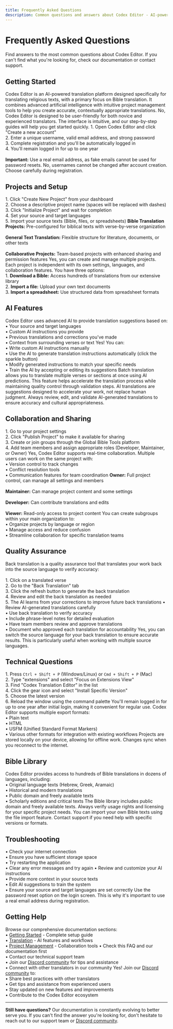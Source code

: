 ```yaml
---
title: Frequently Asked Questions
description: Common questions and answers about Codex Editor - AI-powered translation platform for religious texts and collaborative Bible translation projects
---
```


# Frequently Asked Questions

Find answers to the most common questions about Codex Editor. If you can't find what you're looking for, check our documentation or contact support.

## Getting Started

<Cards>
  <Card title="What is Codex Editor?">
    Codex Editor is an AI-powered translation platform designed specifically for translating religious texts, with a primary focus on Bible translation. It combines advanced artificial intelligence with intuitive project management tools to help you create accurate, contextually appropriate translations.
  </Card>
  <Card title="Do I need technical experience?">
    No, Codex Editor is designed to be user-friendly for both novice and experienced translators. The interface is intuitive, and our step-by-step guides will help you get started quickly.
  </Card>
  <Card title="How do I create an account?">
    1. Open Codex Editor and click "Create a new account"<br/>
    2. Enter a unique username, valid email address, and strong password<br/>
    3. Complete registration and you'll be automatically logged in<br/>
    4. You'll remain logged in for up to one year<br/><br/>
    <strong>Important:</strong> Use a real email address, as fake emails cannot be used for password resets.
  </Card>
  <Card title="Can I change my username?">
    No, usernames cannot be changed after account creation. Choose carefully during registration.
  </Card>
</Cards>

## Projects and Setup

<Cards>
  <Card title="How do I create my first project?">
    1. Click "Create New Project" from your dashboard<br/>
    2. Choose a descriptive project name (spaces will be replaced with dashes)<br/>
    3. Click "Initialize Project" and wait for completion<br/>
    4. Set your source and target languages<br/>
    5. Import your source texts (Bible, files, or spreadsheets)
  </Card>
  <Card title="What types of projects can I create?">
    <strong>Bible Translation Projects:</strong> Pre-configured for biblical texts with verse-by-verse organization<br/><br/>
    <strong>General Text Translation:</strong> Flexible structure for literature, documents, or other texts<br/><br/>
    <strong>Collaborative Projects:</strong> Team-based projects with enhanced sharing and permission features
  </Card>
  <Card title="Can I work on multiple projects?">
    Yes, you can create and manage multiple projects. Each project is independent with its own settings, languages, and collaboration features.
  </Card>
  <Card title="How do I import source texts?">
    You have three options:<br/>
    1. <strong>Download a Bible:</strong> Access hundreds of translations from our extensive library<br/>
    2. <strong>Import a file:</strong> Upload your own text documents<br/>
    3. <strong>Import a spreadsheet:</strong> Use structured data from spreadsheet formats
  </Card>
</Cards>

## AI Features

<Cards>
  <Card title="How does the AI translation work?">
    Codex Editor uses advanced AI to provide translation suggestions based on:<br/>
    • Your source and target languages<br/>
    • Custom AI instructions you provide<br/>
    • Previous translations and corrections you've made<br/>
    • Context from surrounding verses or text
  </Card>
  <Card title="Can I customize the AI's behavior?">
    Yes! You can:<br/>
    • Write custom AI instructions manually<br/>
    • Use the AI to generate translation instructions automatically (click the sparkle button)<br/>
    • Modify generated instructions to match your specific needs<br/>
    • Train the AI by accepting or editing its suggestions
  </Card>
  <Card title="What is batch translation?">
    Batch translation allows you to translate multiple verses or sections at once using AI predictions. This feature helps accelerate the translation process while maintaining quality control through validation steps.
  </Card>
  <Card title="How accurate are the AI translations?">
    AI translations are suggestions designed to accelerate your work, not replace human judgment. Always review, edit, and validate AI-generated translations to ensure accuracy and cultural appropriateness.
  </Card>
</Cards>

## Collaboration and Sharing

<Cards>
  <Card title="How do I share my project with others?">
    1. Go to your project settings<br/>
    2. Click "Publish Project" to make it available for sharing<br/>
    3. Create or join groups through the Global Bible Tools platform<br/>
    4. Add team members and assign appropriate roles (Developer, Maintainer, or Owner)
  </Card>
  <Card title="Can multiple people work on the same project?">
    Yes, Codex Editor supports real-time collaboration. Multiple users can work on the same project with:<br/>
    • Version control to track changes<br/>
    • Conflict resolution tools<br/>
    • Communication features for team coordination
  </Card>
  <Card title="What are the different user roles?">
    <strong>Owner:</strong> Full project control, can manage all settings and members<br/><br/>
    <strong>Maintainer:</strong> Can manage project content and some settings<br/><br/>
    <strong>Developer:</strong> Can contribute translations and edits<br/><br/>
    <strong>Viewer:</strong> Read-only access to project content
  </Card>
  <Card title="How do I create subgroups for specific languages?">
    You can create subgroups within your main organization to:<br/>
    • Organize projects by language or region<br/>
    • Manage access and reduce confusion<br/>
    • Streamline collaboration for specific translation teams
  </Card>
</Cards>

## Quality Assurance

<Cards>
  <Card title="What is back translation and how do I use it?">
    Back translation is a quality assurance tool that translates your work back into the source language to verify accuracy:<br/><br/>
    1. Click on a translated verse<br/>
    2. Go to the "Back Translation" tab<br/>
    3. Click the refresh button to generate the back translation<br/>
    4. Review and edit the back translation as needed<br/>
    5. The AI learns from your corrections to improve future back translations
  </Card>
  <Card title="How do I validate translations?">
    • Review AI-generated translations carefully<br/>
    • Use back translation to verify accuracy<br/>
    • Include phrase-level notes for detailed evaluation<br/>
    • Have team members review and approve translations<br/>
    • Document who approved each translation for accountability
  </Card>
  <Card title="Can I change the back translation language?">
    Yes, you can switch the source language for your back translation to ensure accurate results. This is particularly useful when working with multiple source languages.
  </Card>
</Cards>

## Technical Questions

<Cards>
  <Card title="How do I update the Codex Editor extension?">
    1. Press <code>Ctrl + Shift + P</code> (Windows/Linux) or <code>Cmd + Shift + P</code> (Mac)<br/>
    2. Type "extensions" and select "Focus on Extensions View"<br/>
    3. Find "Codex Translation Editor" in the list<br/>
    4. Click the gear icon and select "Install Specific Version"<br/>
    5. Choose the latest version<br/>
    6. Reload the window using the command palette
  </Card>
  <Card title="How long do I stay logged in?">
    You'll remain logged in for up to one year after initial login, making it convenient for regular use.
  </Card>
  <Card title="What export formats are available?">
    Codex Editor supports multiple export formats:<br/>
    • Plain text<br/>
    • HTML<br/>
    • USFM (Unified Standard Format Markers)<br/>
    • Various other formats for integration with existing workflows
  </Card>
  <Card title="Can I work offline?">
    Projects are stored locally on your device, allowing for offline work. Changes sync when you reconnect to the internet.
  </Card>
</Cards>

## Bible Library

<Cards>
  <Card title="How many Bible versions are available?">
    Codex Editor provides access to hundreds of Bible translations in dozens of languages, including:<br/>
    • Original language texts (Hebrew, Greek, Aramaic)<br/>
    • Historical and modern translations<br/>
    • Public domain and freely available texts<br/>
    • Scholarly editions and critical texts
  </Card>
  <Card title="Can I use copyrighted Bible versions?">
    The Bible library includes public domain and freely available texts. Always verify usage rights and licensing for your specific project needs.
  </Card>
  <Card title="What if I need a Bible version that's not in the library?">
    You can import your own Bible texts using the file import feature. Contact support if you need help with specific versions or formats.
  </Card>
</Cards>

## Troubleshooting

<Cards>
  <Card title="My project won't initialize. What should I do?">
    • Check your internet connection<br/>
    • Ensure you have sufficient storage space<br/>
    • Try restarting the application<br/>
    • Clear any error messages and try again
  </Card>
  <Card title="The AI isn't providing good translations. How can I improve them?">
    • Review and customize your AI instructions<br/>
    • Provide more context in your source texts<br/>
    • Edit AI suggestions to train the system<br/>
    • Ensure your source and target languages are set correctly
  </Card>
  <Card title="I forgot my password. How do I reset it?">
    Use the password reset option on the login screen. This is why it's important to use a real email address during registration.
  </Card>
</Cards>

## Getting Help

<Cards>
  <Card title="Where can I find more detailed documentation?">
    Browse our comprehensive documentation sections:<br/>
    • <a href="/docs/getting-started">Getting Started</a> - Complete setup guide<br/>
    • <a href="/docs/translation/ai-instructions">Translation</a> - AI features and workflows<br/>
    • <a href="/docs/project-management/sharing-managing-projects">Project Management</a> - Collaboration tools
  </Card>
  <Card title="How do I contact support?">
    • Check this FAQ and our documentation first<br/>
    • Contact our technical support team<br/>
    • Join our <a href="https://discord.gg/6kVJTEXYEp">Discord community</a> for tips and assistance<br/>
    • Connect with other translators in our community
  </Card>
  <Card title="Is there a community of users I can connect with?">
    Yes! Join our <a href="https://discord.gg/6kVJTEXYEp">Discord community</a> to:<br/>
    • Share best practices with other translators<br/>
    • Get tips and assistance from experienced users<br/>
    • Stay updated on new features and improvements<br/>
    • Contribute to the Codex Editor ecosystem
  </Card>
</Cards>

---

**Still have questions?** Our documentation is constantly evolving to better serve you. If you can't find the answer you're looking for, don't hesitate to reach out to our support team or [Discord community](https://discord.gg/6kVJTEXYEp). 